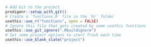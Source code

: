 ```r
# Add Git to the project
prodigenr::setup_with_git()
# Create a `functions.R` file in the `R/` folder
usethis::use_r("functions", open = FALSE)
# Ignore this file that gets created by some usethis functions
usethis::use_git_ignore(".Rbuildignore")
# Set some project options to start fresh each time
usethis::use_blank_slate("project")
```


